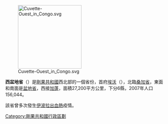 [[Image:Cuvette-Ouest__in_Congo.svg|200px]]

'''西盆地省'''（{{lang-fr|Cuvette-Ouest}}）是[[剛果共和國|剛果共和國]]西北部的一個省份，首府[[埃沃|埃沃]]（{{lang|fr|Ewo}}），北臨[[桑加省|桑加省]]，東面和南面是[[盆地省_(剛果共和國)|盆地省]]，西接[[加蓬|加蓬]]，面積27,200平方公里，下分6縣，2007年人口156,044。

該省曾多次發生[[伊波拉出血熱|伊波拉出血熱]]疫情。

{{RCongo-stub}}

{{剛果共和國}}

[[Category:剛果共和國行政區劃|Category:剛果共和國行政區劃]]